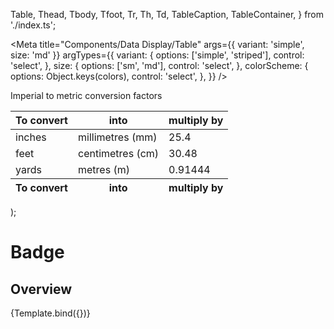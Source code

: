

  Table,
  Thead,
  Tbody,
  Tfoot,
  Tr,
  Th,
  Td,
  TableCaption,
  TableContainer,
} from './index.ts';

<Meta
  title="Components/Data Display/Table"
  args={{ variant: 'simple', size: 'md' }}
  argTypes={{
    variant: {
      options: ['simple', 'striped'],
      control: 'select',
    },
    size: {
      options: ['sm', 'md'],
      control: 'select',
    },
    colorScheme: {
      options: Object.keys(colors),
      control: 'select',
    },
  }}
/>

  <TableContainer>
    <Table {...args}>
      <TableCaption>Imperial to metric conversion factors</TableCaption>
      <Thead>
        <Tr>
          <Th>To convert</Th>
          <Th>into</Th>
          <Th isNumeric>multiply by</Th>
        </Tr>
      </Thead>
      <Tbody>
        <Tr>
          <Td>inches</Td>
          <Td>millimetres (mm)</Td>
          <Td isNumeric>25.4</Td>
        </Tr>
        <Tr>
          <Td>feet</Td>
          <Td>centimetres (cm)</Td>
          <Td isNumeric>30.48</Td>
        </Tr>
        <Tr>
          <Td>yards</Td>
          <Td>metres (m)</Td>
          <Td isNumeric>0.91444</Td>
        </Tr>
      </Tbody>
      <Tfoot>
        <Tr>
          <Th>To convert</Th>
          <Th>into</Th>
          <Th isNumeric>multiply by</Th>
        </Tr>
      </Tfoot>
    </Table>
  </TableContainer>
);

# Badge

## Overview

<Canvas>
  <Story name="Table">{Template.bind({})}</Story>
</Canvas>

<ArgsTable story="Table" />
